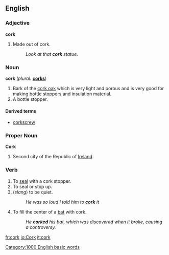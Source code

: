==English==
===Adjective===
'''cork'''
# Made out of cork.
#:''Look at that '''cork''' statue.''

===Noun===
'''cork''' (''plural:'' '''[[corks]]''')
# Bark of the [[cork oak]] which is very light and porous and is very good for making bottle stoppers and insulation material.
# A bottle stopper.

====Derived terms====
* [[corkscrew]]

===Proper Noun===
'''Cork'''
#Second city of the Republic of [[Ireland]].

===Verb===
{{en-infl-reg-consonant|cork||}}
# To [[seal]] with a cork stopper.
# To seal or stop up.
# (''slang'') to be quiet.
#:''He was so loud I  told him to '''cork''' it''
#{{baseball}} To fill the center of a [[bat]] with cork.
#: ''He '''corked''' his bat, which was discovered when it broke, causing a controversy.''

[[Category:1000 English basic words]]

[[fr:cork]]
[[io:Cork]]
[[it:cork]]
